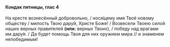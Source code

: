 #### Кондак пятницы, глас 4

На кресте вознесённый добровольно, / нося́щему имя Твоё новому обществу / милость Твою дару́й, Христе Боже! / Возвесели Твоею силой наших верных правителей **(или:** верных Твоих<R>)</R>, / победу над врагами им дару́я. / Да будет помощь Твоя для них оружием мира // и знаменем непобедимым!
